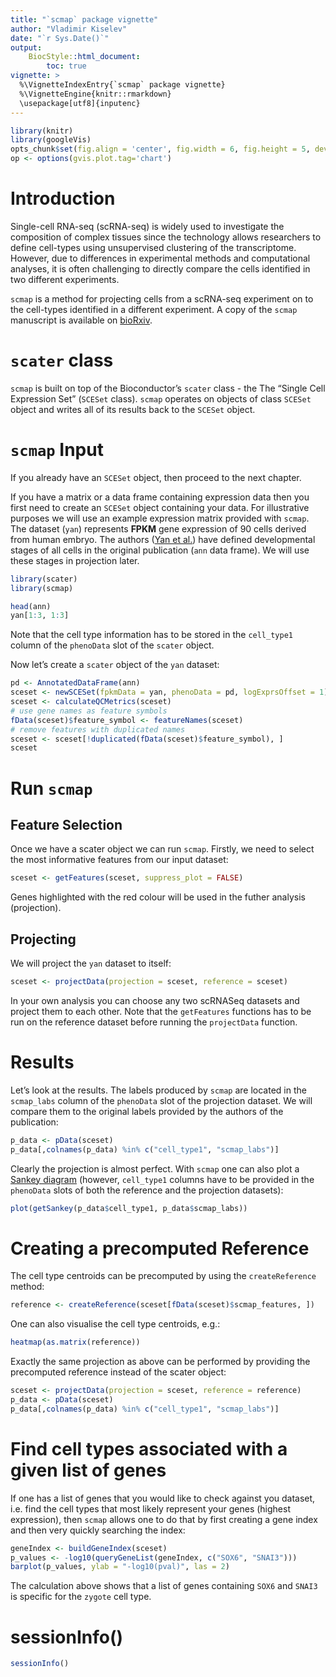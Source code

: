 ```yaml
---
title: "`scmap` package vignette"
author: "Vladimir Kiselev"
date: "`r Sys.Date()`"
output:
    BiocStyle::html_document:
        toc: true
vignette: >
  %\VignetteIndexEntry{`scmap` package vignette}
  %\VignetteEngine{knitr::rmarkdown}
  \usepackage[utf8]{inputenc}
---
```


```r
library(knitr)
library(googleVis)
opts_chunk$set(fig.align = 'center', fig.width = 6, fig.height = 5, dev = 'png')
op <- options(gvis.plot.tag='chart')
```

# Introduction

Single-cell RNA-seq (scRNA-seq) is widely used to investigate the composition of complex tissues since the technology allows researchers to define cell-types using unsupervised clustering of the transcriptome. However, due to differences in experimental methods and computational analyses, it is often challenging to directly compare the cells identified in two different experiments.

`scmap` is a method for projecting cells from a scRNA-seq experiment on to the cell-types identified in a different experiment. A copy of the `scmap` manuscript is available on [bioRxiv](http://doi.org/10.1101/150292).

# `scater` class

`scmap` is built on top of the Bioconductor’s `scater` class - the The "Single Cell Expression Set" (`SCESet` class). `scmap` operates on objects of class `SCESet` object and writes all of its results back to the `SCESet` object.

# `scmap` Input

If you already have an `SCESet` object, then proceed to the next chapter.

If you have a matrix or a data frame containing expression data then you first need to create an `SCESet` object containing your data. For illustrative purposes we will use an example expression matrix provided with `scmap`. The dataset (`yan`) represents __FPKM__ gene expression of 90 cells derived from human embryo. The authors ([Yan et al.](http://dx.doi.org/10.1038/nsmb.2660)) have defined developmental stages of all cells in the original publication (`ann` data frame). We will use these stages in projection later.

```r
library(scater)
library(scmap)

head(ann)
yan[1:3, 1:3]
```

Note that the cell type information has to be stored in the `cell_type1` column of the `phenoData` slot of the `scater` object.

Now let's create a `scater` object of the `yan` dataset:
```r
pd <- AnnotatedDataFrame(ann)
sceset <- newSCESet(fpkmData = yan, phenoData = pd, logExprsOffset = 1)
sceset <- calculateQCMetrics(sceset)
# use gene names as feature symbols
fData(sceset)$feature_symbol <- featureNames(sceset)
# remove features with duplicated names
sceset <- sceset[!duplicated(fData(sceset)$feature_symbol), ]
sceset
```

# Run `scmap`

## Feature Selection
Once we have a scater object we can run `scmap`. Firstly, we need to select the most informative features from our input dataset:
```r
sceset <- getFeatures(sceset, suppress_plot = FALSE)
```

Genes highlighted with the red colour will be used in the futher analysis (projection).

## Projecting

We will project the `yan` dataset to itself:
```r
sceset <- projectData(projection = sceset, reference = sceset)
```

In your own analysis you can choose any two scRNASeq datasets and project them to each other. Note that the `getFeatures` functions has to be run on the reference dataset before running the `projectData` function.

# Results

Let's look at the results. The labels produced by `scmap` are located in the `scmap_labs` column of the `phenoData` slot of the projection dataset. We will compare them to the original labels provided by the authors of the publication:
```r
p_data <- pData(sceset)
p_data[,colnames(p_data) %in% c("cell_type1", "scmap_labs")]
```

Clearly the projection is almost perfect. With `scmap` one can also plot a [Sankey diagram](https://developers.google.com/chart/interactive/docs/gallery/sankey) (however, `cell_type1` columns have to be provided in the `phenoData` slots of both the reference and the projection datasets):
```r
plot(getSankey(p_data$cell_type1, p_data$scmap_labs))
```


# Creating a precomputed Reference

The cell type centroids can be precomputed by using the `createReference` method:
```r
reference <- createReference(sceset[fData(sceset)$scmap_features, ])
```

One can also visualise the cell type centroids, e.g.:
```r
heatmap(as.matrix(reference))
```

Exactly the same projection as above can be performed by providing the precomputed reference instead of the scater object:
```r
sceset <- projectData(projection = sceset, reference = reference)
p_data <- pData(sceset)
p_data[,colnames(p_data) %in% c("cell_type1", "scmap_labs")]
```


# Find cell types associated with a given list of genes

If one has a list of genes that you would like to check against you dataset, i.e.
find the cell types that most likely represent your genes (highest expression), then `scmap` allows one to do that by first creating a gene index and then very quickly searching the index:
```r
geneIndex <- buildGeneIndex(sceset)
p_values <- -log10(queryGeneList(geneIndex, c("SOX6", "SNAI3")))
barplot(p_values, ylab = "-log10(pval)", las = 2)
```

The calculation above shows that a list of genes containing `SOX6` and `SNAI3` is specific for the `zygote` cell type.

# sessionInfo()

```r
sessionInfo()
```


